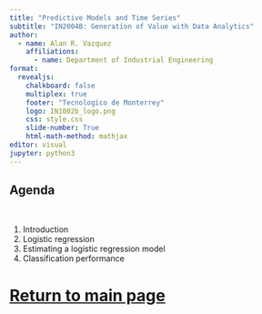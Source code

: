 ```yaml
---
title: "Predictive Models and Time Series"
subtitle: "IN2004B: Generation of Value with Data Analytics"
author: 
  - name: Alan R. Vazquez
    affiliations:
      - name: Department of Industrial Engineering
format: 
  revealjs:
    chalkboard: false
    multiplex: true
    footer: "Tecnologico de Monterrey"
    logo: IN1002b_logo.png
    css: style.css
    slide-number: True
    html-math-method: mathjax
editor: visual
jupyter: python3
---
```


## Agenda

</br>

1.  Introduction
2.  Logistic regression
3.  Estimating a logistic regression model
4.  Classification performance


# [Return to main page](https://alanrvazquez.github.io/TEC-IN1002B-Website/)
